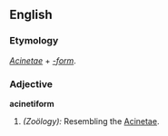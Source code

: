 ==English==
===Etymology===
''[[Acinetae]]'' + ''[[-form]]''.
===Adjective===
'''acinetiform'''

#''(Zoölogy):'' Resembling the [[Acinetae]].